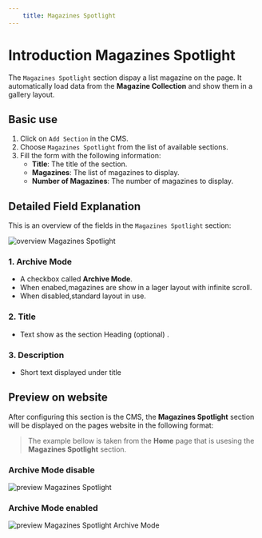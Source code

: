```yaml
---
    title: Magazines Spotlight
---
```



# Introduction Magazines Spotlight

The `Magazines Spotlight` section dispay a list magazine  on the page.
It automatically load data from the **Magazine Collection** and show them in a gallery layout.


## Basic use

1. Click on `Add Section` in the CMS.
2. Choose `Magazines Spotlight` from the list of available sections.
3. Fill the form with the following information:
    - **Title**: The title of the section.
    - **Magazines**: The list of magazines to display.
    - **Number of Magazines**: The number of magazines to display.




## Detailed Field Explanation

This is an overview of the fields in the `Magazines Spotlight` section:

![overview Magazines Spotlight](https://wvn.hcm.ss.bfcplatform.vn/uploads/overview-magazine-spotlight.png)

### 1. Archive Mode

- A checkbox called **Archive Mode**.
- When enabed,magazines are show in a lager layout with infinite scroll.
- When disabled,standard layout in use.

### 2. Title 

- Text show as the section Heading (optional) .

### 3. Description

- Short text displayed under title


## Preview on website

After configuring this section is the CMS, the **Magazines Spotlight** section will be displayed on the pages website in the following format:

> The example bellow is taken from the **Home** page that is usesing the **Magazines Spotlight** section.

### Archive Mode disable

![preview Magazines Spotlight](https://wvn.hcm.ss.bfcplatform.vn/uploads/preview-magazines-spotlight.png)

### Archive Mode enabled


![preview Magazines Spotlight Archive Mode](https://wvn.hcm.ss.bfcplatform.vn/uploads/preview-magazines-spotlight-mode.png)
